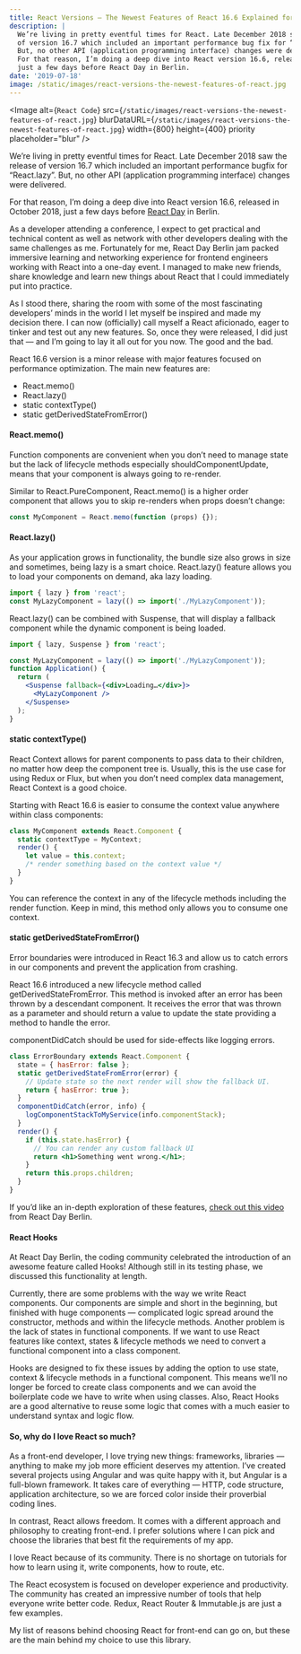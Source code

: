 ```yaml
---
title: React Versions — The Newest Features of React 16.6 Explained for Everyday Use
description: |
  We’re living in pretty eventful times for React. Late December 2018 saw the release
  of version 16.7 which included an important performance bug fix for “React.lazy”.
  But, no other API (application programming interface) changes were delivered.
  For that reason, I’m doing a deep dive into React version 16.6, released in October 2018,
  just a few days before React Day in Berlin.
date: '2019-07-18'
image: /static/images/react-versions-the-newest-features-of-react.jpg
---
```


<Image
  alt={`React Code`}
  src={`/static/images/react-versions-the-newest-features-of-react.jpg`}
  blurDataURL={`/static/images/react-versions-the-newest-features-of-react.jpg`}
  width={800}
  height={400}
  priority
  placeholder="blur"
/>

We’re living in pretty eventful times for React. Late December 2018 saw the release of version 16.7 which included an important performance bugfix for “React.lazy”. But, no other API (application programming interface) changes were delivered.

For that reason, I’m doing a deep dive into React version 16.6, released in October 2018, just a few days before [React Day](https://reactday.berlin/) in Berlin.

As a developer attending a conference, I expect to get practical and technical content as well as network with other developers dealing with the same challenges as me. Fortunately for me, React Day Berlin jam packed immersive learning and networking experience for frontend engineers working with React into a one-day event. I managed to make new friends, share knowledge and learn new things about React that I could immediately put into practice.

As I stood there, sharing the room with some of the most fascinating developers’ minds in the world I let myself be inspired and made my decision there. I can now (officially) call myself a React aficionado, eager to tinker and test out any new features. So, once they were released, I did just that — and I’m going to lay it all out for you now. The good and the bad.

React 16.6 version is a minor release with major features focused on performance optimization. The main new features are:

- React.memo()
- React.lazy()
- static contextType()
- static getDerivedStateFromError()

#### React.memo()

Function components are convenient when you don’t need to manage state but the lack of lifecycle methods especially shouldComponentUpdate, means that your component is always going to re-render.

Similar to React.PureComponent, React.memo() is a higher order component that allows you to skip re-renders when props doesn’t change:

```jsx
const MyComponent = React.memo(function (props) {});
```

#### React.lazy()

As your application grows in functionality, the bundle size also grows in size and sometimes, being lazy is a smart choice. React.lazy() feature allows you to load your components on demand, aka lazy loading.

```jsx
import { lazy } from 'react';
const MyLazyComponent = lazy(() => import('./MyLazyComponent'));
```

React.lazy() can be combined with Suspense, that will display a fallback component while the dynamic component is being loaded.

```jsx
import { lazy, Suspense } from 'react';

const MyLazyComponent = lazy(() => import('./MyLazyComponent'));
function Application() {
  return (
    <Suspense fallback={<div>Loading…</div>}>
      <MyLazyComponent />
    </Suspense>
  );
}
```

#### static contextType()

React Context allows for parent components to pass data to their children, no matter how deep the component tree is. Usually, this is the use case for using Redux or Flux, but when you don’t need complex data management, React Context is a good choice.

Starting with React 16.6 is easier to consume the context value anywhere within class components:

```jsx
class MyComponent extends React.Component {
  static contextType = MyContext;
  render() {
    let value = this.context;
    /* render something based on the context value */
  }
}
```

You can reference the context in any of the lifecycle methods including the render function. Keep in mind, this method only allows you to consume one context.

#### static getDerivedStateFromError()

Error boundaries were introduced in React 16.3 and allow us to catch errors in our components and prevent the application from crashing.

React 16.6 introduced a new lifecycle method called getDerivedStateFromError. This method is invoked after an error has been thrown by a descendant component. It receives the error that was thrown as a parameter and should return a value to update the state providing a method to handle the error.

componentDidCatch should be used for side-effects like logging errors.

```jsx
class ErrorBoundary extends React.Component {
  state = { hasError: false };
  static getDerivedStateFromError(error) {
    // Update state so the next render will show the fallback UI.
    return { hasError: true };
  }
  componentDidCatch(error, info) {
    logComponentStackToMyService(info.componentStack);
  }
  render() {
    if (this.state.hasError) {
      // You can render any custom fallback UI
      return <h1>Something went wrong.</h1>;
    }
    return this.props.children;
  }
}
```

If you’d like an in-depth exploration of these features, [check out this video](https://www.youtube.com/watch?time_continue=389&v=p8v9X2TNQKA) from React Day Berlin.

#### React Hooks

At React Day Berlin, the coding community celebrated the introduction of an awesome feature called Hooks! Although still in its testing phase, we discussed this functionality at length.

Currently, there are some problems with the way we write React components. Our components are simple and short in the beginning, but finished with huge components — complicated logic spread around the constructor, methods and within the lifecycle methods. Another problem is the lack of states in functional components. If we want to use React features like context, states & lifecycle methods we need to convert a functional component into a class component.

Hooks are designed to fix these issues by adding the option to use state, context & lifecycle methods in a functional component. This means we’ll no longer be forced to create class components and we can avoid the boilerplate code we have to write when using classes. Also, React Hooks are a good alternative to reuse some logic that comes with a much easier to understand syntax and logic flow.

#### So, why do I love React so much?

As a front-end developer, I love trying new things: frameworks, libraries — anything to make my job more efficient deserves my attention. I’ve created several projects using Angular and was quite happy with it, but Angular is a full-blown framework. It takes care of everything — HTTP, code structure, application architecture, so we are forced color inside their proverbial coding lines.

In contrast, React allows freedom. It comes with a different approach and philosophy to creating front-end. I prefer solutions where I can pick and choose the libraries that best fit the requirements of my app.

I love React because of its community. There is no shortage on tutorials for how to learn using it, write components, how to route, etc.

The React ecosystem is focused on developer experience and productivity. The community has created an impressive number of tools that help everyone write better code. Redux, React Router & Immutable.js are just a few examples.

My list of reasons behind choosing React for front-end can go on, but these are the main behind my choice to use this library.

